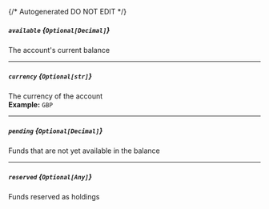 {/* Autogenerated DO NOT EDIT  */}
##### `available` *{`Optional[Decimal]`}*
The account's current balance

---
##### `currency` *{`Optional[str]`}*
The currency of the account
<br/>
**Example:** `GBP`

---
##### `pending` *{`Optional[Decimal]`}*
Funds that are not yet available in the balance

---
##### `reserved` *{`Optional[Any]`}*
Funds reserved as holdings


